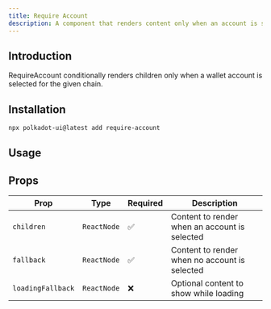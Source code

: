 ```yaml
---
title: Require Account
description: A component that renders content only when an account is selected.
---
```



## Introduction

RequireAccount conditionally renders children only when a wallet account is selected for the given chain.

## Installation

```bash
npx polkadot-ui@latest add require-account
```

## Usage

<RequireAccountDocs/>

## Props

| Prop | Type | Required | Description |
|------|------|----------|-------------|
| `children` | `ReactNode` | ✅ | Content to render when an account is selected |
| `fallback` | `ReactNode` | ✅ | Content to render when no account is selected |
| `loadingFallback` | `ReactNode` | ❌ | Optional content to show while loading |


